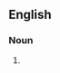==English==

===Noun===
{{en-noun|head=[[white]] [[coat]] [[effect]]|-}}

# {{alternative form of|white coat hypertension|lang=en}}